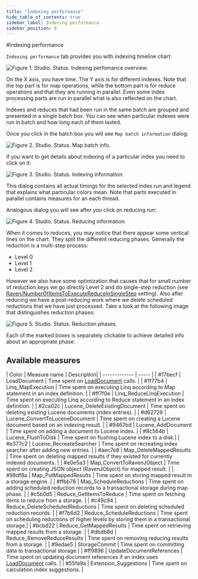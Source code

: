 ```yaml
---
title: "Indexing performance"
hide_table_of_contents: true
sidebar_label: Indexing performance
sidebar_position: 0
---
```



#Indexing performance

`Indexing performance` tab provides you with indexing timeline chart:

![Figure 1. Studio. Status. Indexing perfomance overview.](./assets/indexing_performance_1.png)

On the X axis, you have time. The Y axis is for different indexes. Note that the top part is for map operations, while the bottom part is for reduce operations and that they are running in parallel. 
Even some index processing parts are run in parallel what is also reflected on the chart.

Indexes and reduces that had been run in the same batch are grouped and presented in a single batch box. You can see when particular indexes were run in batch and how long each of them lasted.

Once you click in the batch box you will see `Map batch information` dialog:

![Figure 2. Studio. Status. Map batch info.](./assets/indexing_performance_2.png)

If you want to get details about indexing of a particular index you need to click on it:

![Figure 3. Studio. Status. Indexing information.](./assets/indexing_performance_3.png)

This dialog contains all actual timings for the selected index run and legend that explains what particular colors mean. Note that parts executed in parallel contains measures for an each thread.

Analogous dialog you will see after you click on reducing run:

![Figure 4. Studio. Status. Reducing information.](./assets/indexing_performance_4.png)

When it comes to reduces, you may notice that there appear some vertical lines on the chart. They split the different reducing phases. Generally the reduction is a multi-step process:

* Level 0
* Level 1
* Level 2

However we also have some optimization that causes that for small number of reduction keys we go directly Level 2 and do single-step reduction (see [Raven/NumberOfItemsToExecuteReduceInSingleStep](../../../../server/configuration/configuration-options.mdx) setting).
Also after reducing we have a post-reducing work where we delete scheduled reductions that we have just processed. Take a look at the following image that distinguishes
reduction phases:

![Figure 5. Studio. Status. Reduction phases.](./assets/indexing_performance_5.png)

Each of the marked boxes is separately clickable to achieve detailed info about an appropriate phase.

## Available measures




| Color | Measure name | Description|
| ------------- | ----- |
| #17becf | LoadDocument | Time spent on [LoadDocument](../../../../indexes/indexing-related-documents.mdx) calls. |
| #1f77b4 | Linq_MapExecution | Time spent on executing Linq according to Map statement in an index definition. |
| #ff7f0e | Linq_ReduceLinqExecution | Time spent on executing Linq according to Reduce statement in an index definition. |
| #2ca02c | Lucene_DeleteExistingDocument | Time spent on deleting existing Lucene documents (index entries). |
| #d62728 | Lucene_ConvertToLuceneDocument | Time spent on creating a Lucene document based on an indexing result.  |
| #9467bd | Lucene_AddDocument | Time spent on adding a document to Lucene index. |
| #8c564b | Lucene_FlushToDisk | Time spent on flushing Lucene index to a disk.|
| #e377c2 | Lucene_RecreateSearcher | Time spent on recreating index searcher after adding new entries. |
| #aec7e8 | Map_DeleteMappedResults | Time spent on deleting mapped results if they existed for currently indexed documents. |
| #e0e5a3 | Map_ConvertToRavenJObject | Time spent on creating JSON object (RavenJObject) for mapped result. |
| #98df8a | Map_PutMappedResults | Time spent on storing mapped result in a storage engine. |
| #ffbb78 | Map_ScheduleReductions | Time spent on adding scheduled reduction records to a transactional storage during map phase. |
| #c5b0d5 | Reduce_GetItemsToReduce | Time spent on fetching items to reduce from a storage. |
| #c49c94 | Reduce_DeleteScheduledReductions | Time spent on deleting scheduled reduction records. |
| #f7b6d2 | Reduce_ScheduleReductions | Time spent on scheduling reductions of higher levels by storing them in a transactional storage.|
| #bcbd22 | Reduce_GetMappedResults | Time spent on retrieving mapped results from a storage. |
| #dbdb8d | Reduce_RemoveReduceResults | Time spent on removing reducing results from a storage. |
| #9edae5 | StorageCommit | Time spent on committing data to transactional storage.|
| #ff9896 | UpdateDocumentReferences | Time spent on updating document references if an index uses [LoadDocument](../../../../indexes/indexing-related-documents.mdx) calls. |
| #55fa9a | Extension_Suggestions | Time spent on calculation index suggestions. |


